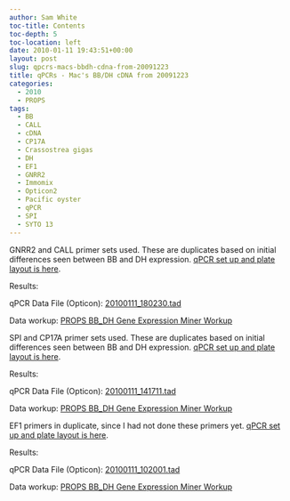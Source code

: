 ```yaml
---
author: Sam White
toc-title: Contents
toc-depth: 5
toc-location: left
date: 2010-01-11 19:43:51+00:00
layout: post
slug: qpcrs-macs-bbdh-cdna-from-20091223
title: qPCRs - Mac's BB/DH cDNA from 20091223
categories:
  - 2010
  - PROPS
tags:
  - BB
  - CALL
  - cDNA
  - CP17A
  - Crassostrea gigas
  - DH
  - EF1
  - GNRR2
  - Immomix
  - Opticon2
  - Pacific oyster
  - qPCR
  - SPI
  - SYTO 13
---
```


GNRR2 and CALL primer sets used. These are duplicates based on initial differences seen between BB and DH expression. [qPCR set up and plate layout is here](https://eagle.fish.washington.edu/Arabidopsis/Notebook%20Workup%20Files/20100111-03.jpg).

Results:

qPCR Data File (Opticon): [20100111_180230.tad](https://eagle.fish.washington.edu/Arabidopsis/qPCR/Opticon/20100111_180230.tad)

Data workup: [PROPS BB_DH Gene Expression Miner Workup](https://docs.google.com/spreadsheet/ccc?key=0AmS_90rPaQMzdHNfWS1oUHUxNFNwci1zcmhhWjhzZnc&usp=sharing)



SPI and CP17A primer sets used. These are duplicates based on initial differences seen between BB and DH expression. [qPCR set up and plate layout is here](https://eagle.fish.washington.edu/Arabidopsis/Notebook%20Workup%20Files/20100111-02.jpg).

Results:

qPCR Data File (Opticon): [20100111_141711.tad](https://eagle.fish.washington.edu/Arabidopsis/qPCR/Opticon/20100111_141711.tad)

Data workup: [PROPS BB_DH Gene Expression Miner Workup](https://docs.google.com/spreadsheet/ccc?key=0AmS_90rPaQMzdHNfWS1oUHUxNFNwci1zcmhhWjhzZnc&usp=sharing)



EF1 primers in duplicate, since I had not done these primers yet. [qPCR set up and plate layout is here](https://eagle.fish.washington.edu/Arabidopsis/Notebook%20Workup%20Files/20100111-01.jpg).

Results:

qPCR Data File (Opticon): [20100111_102001.tad](https://eagle.fish.washington.edu/Arabidopsis/qPCR/Opticon/20100111_102001.tad)

Data workup: [PROPS BB_DH Gene Expression Miner Workup](https://docs.google.com/spreadsheet/ccc?key=0AmS_90rPaQMzdHNfWS1oUHUxNFNwci1zcmhhWjhzZnc&usp=sharing)


